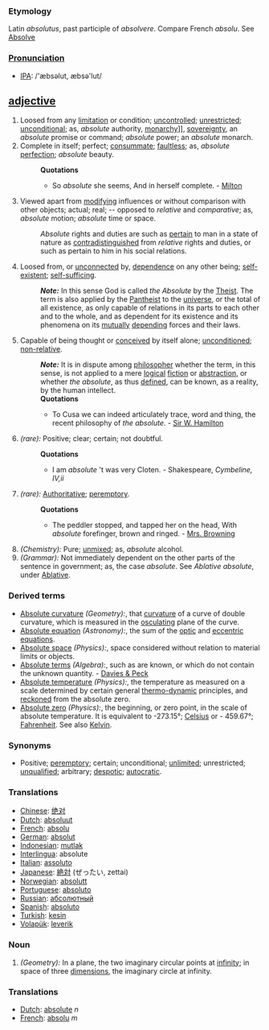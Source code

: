 ===Etymology===
Latin ''absolutus'', past participle of ''absolvere''. Compare French ''absolu''. See [[Absolve]]

===[[Pronunciation]]===
*[[w:IPA|IPA]]: /'æbsəlut, æbsə'lut/

== [[adjective]] ==
#Loosed from any [[limitation]] or condition; [[uncontrolled]]; [[unrestricted]]; [[unconditional]]; as, ''absolute'' authority, [[monarch]]y]], [[sovereignty]], an ''absolute'' promise or command; ''absolute'' power; an ''absolute'' monarch.
#Complete in itself; perfect; [[consummate]]; [[faultless]]; as, ''absolute'' [[perfection]]; ''absolute'' beauty.
#:'''Quotations'''
#:*So ''absolute'' she seems, And in herself complete. - [[Milton]]
#Viewed apart from [[modifying]] influences or without comparison with other objects; actual; real; -- opposed to ''relative'' and ''comparative''; as, ''absolute'' motion; ''absolute'' time or space.
#:''Absolute'' rights and duties are such as [[pertain]] to man in a state of nature as [[contradistinguished]] from ''relative'' rights and duties, or such as pertain to him in his social relations.
#Loosed from, or [[unconnected]] by, [[dependence]] on any other being; [[self-existent]]; [[self-sufficing]].
#:'''''Note:''''' In this sense God is called ''the Absolute'' by the [[Theist]]. The term is also applied by the [[Pantheist]] to the [[universe]], or the total of all existence, as only capable of relations in its parts to each other and to the whole, and as dependent for its existence and its phenomena on its [[mutually]] [[depending]] forces and their laws.
#Capable of being thought or [[conceived]] by itself alone; [[unconditioned]]; [[non-relative]].
#:'''''Note:''''' It is in dispute among [[philosopher]] whether the term, in this sense, is not applied to a mere [[logical]] [[fiction]] or [[abstraction]], or whether ''the absolute'', as thus [[defined]], can be known, as a reality, by the human intellect.
#:'''Quotations'''
#:*To Cusa we can indeed articulately trace, word and thing, the recent philosophy of ''the absolute''. - [[Sir W. Hamilton]]
#''(rare):'' Positive; clear; certain; not doubtful.
#:'''Quotations'''
#:*I am ''absolute'' 't was very Cloten. - Shakespeare, ''Cymbeline, IV,ii'' 
#''(rare):'' [[Authoritative]]; [[peremptory]].
#:'''Quotations'''
#:*The peddler stopped, and tapped her on the head, With ''absolute'' forefinger, brown and ringed. - [[Mrs. Browning]]
#''(Chemistry):'' Pure; [[unmixed]]; as, ''absolute'' alcohol.
#''(Grammar):'' Not immediately dependent on the other parts of the sentence in government; as, the case ''absolute''. See ''Ablative absolute'', under [[Ablative]].

===Derived terms===
*[[Absolute curvature]] ''(Geometry):'', that [[curvature]] of a curve of double curvature, which is measured in the [[osculating]] plane of the curve.
*[[Absolute equation]] ''(Astronomy):'', the sum of the [[optic]] and [[eccentric]] [[equations]].
*[[Absolute space]] ''(Physics):'', space considered without relation to material limits or objects.
*[[Absolute terms]] ''(Algebra):'', such as are known, or which do not contain the unknown quantity. - [[Davies & Peck]]
*[[Absolute temperature]] ''(Physics):'', the temperature as measured on a scale determined by certain general [[thermo-dynamic]] principles, and [[reckoned]] from the absolute zero.
*[[Absolute zero]] ''(Physics):'', the beginning, or zero point, in the scale of absolute temperature. It is equivalent to -273.15°; [[Celsius]] or - 459.67°; [[Fahrenheit]].  See also [[Kelvin]].

===Synonyms===
*Positive; [[peremptory]]; certain; unconditional; [[unlimited]]; unrestricted; [[unqualified]]; arbitrary; [[despotic]]; [[autocratic]].

===Translations===
*[[Chinese]]: [[绝对]]
*[[Dutch]]: [[absoluut]]
*[[French]]: [[absolu]]
*[[German]]: [[absolut]]
*[[Indonesian]]: [[mutlak]]
*[[Interlingua]]: absolute
*[[Italian]]: [[assoluto]]
*[[Japanese]]: [[絶対]] (ぜったい, zettai)
*[[Norwegian]]: [[absolutt]]
*[[Portuguese]]: [[absoluto]]
*[[Russian]]: [[абсолютный]]
*[[Spanish]]: [[absoluto]]
*[[Turkish]]: [[kesin]]
*[[Volapük]]: [[leverik]]

===Noun===
#''(Geometry):'' In a plane, the two imaginary circular points at [[infinity]]; in space of three [[dimensions]], the imaginary circle at infinity.

===Translations===
*[[Dutch]]: [[absolute]] ''n''
*[[French]]: [[absolu]] ''m''